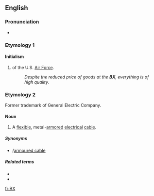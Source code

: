 {{also|Bx}}
==English==

===Pronunciation===
* {{rhymes|ěx|lang=en}}

===Etymology 1===

====Initialism====
{{rfc-header|Initialism}}
{{head|en|initialism}}

# {{label|en|US|military}} {{w|Base Exchange}} of the U.S. [[Air Force]].
#: ''Despite the reduced price of goods at the '''BX''', everything is of high quality''.

===Etymology 2===
Former trademark of General Electric Company.

====Noun====
{{en-noun|?}}

# A [[flexible]], metal-[[armored]] [[electrical]] [[cable]].

=====Synonyms=====
* {{l|en|armored cable}}/[[armoured cable]]

=====Related terms=====
* {{l|en|electrical cable}}
* {{l|en|power cable}}

[[fr:BX]]